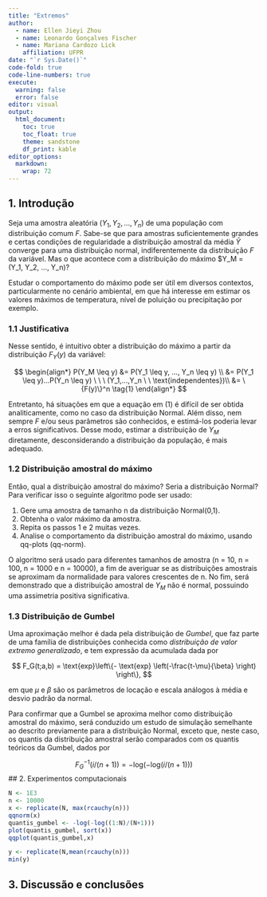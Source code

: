 ```yaml
---
title: "Extremos"
author: 
  - name: Ellen Jieyi Zhou
  - name: Leonardo Gonçalves Fischer
  - name: Mariana Cardozo Lick
    affiliation: UFPR
date: "`r Sys.Date()`"
code-fold: true
code-line-numbers: true
execute: 
  warning: false
  error: false
editor: visual
output: 
  html_document:
    toc: true
    toc_float: true
    theme: sandstone
    df_print: kable
editor_options: 
  markdown: 
    wrap: 72
---
```


## 1. Introdução 

Seja uma amostra aleatória $(Y_1, Y_2, ..., Y_n)$ de uma população com distribuição comum $F$. Sabe-se que para amostras suficientemente grandes e certas condições de regularidade a distribuição amostral da média $\bar Y$
converge para uma distribuição normal, indiferentemente da distribuição $F$ da variável. Mas o que acontece com a distribuição do máximo
$Y_M = \text{max}(Y_1, Y_2, ..., Y_n)?

Estudar o comportamento do máximo pode ser útil em diversos contextos,
particularmente no cenário ambiental, em que há interesse em estimar os
valores máximos de temperatura, nível de poluição ou precipitação por
exemplo. 

### 1.1 Justificativa

Nesse sentido, é intuitivo obter a distribuição do máximo a partir da distribuição $F_Y(y)$ da variável:

$$
\begin{align*}
P(Y_M \leq y) &= P(Y_1 \leq y, ..., Y_n \leq y) \\
&= P(Y_1 \leq y)...P(Y_n \leq y) \ \ \ (Y_1,...,Y_n \ \ \text{independentes})\\
&= \{F(y)\}^n \tag{1}
\end{align*} 
$$

Entretanto, há situações em que a equação em (1) é difícil de ser obtida analiticamente, como no caso da distribuição Normal. Além disso, nem sempre $F$ e/ou seus parâmetros são conhecidos, e estimá-los poderia levar a erros significativos. Desse modo, estimar a distribuição de $Y_M$ diretamente, desconsiderando a distribuição da população, é mais adequado.

### 1.2 Distribuição amostral do máximo

Então, qual a distribuição amostral do máximo? Seria a distribuição Normal? Para verificar isso o seguinte algoritmo pode ser usado:

1. Gere uma amostra de tamanho n da distribuição Normal(0,1).
2. Obtenha o valor máximo da amostra.
3. Repita os passos 1 e 2 muitas vezes.
4. Analise o comportamento da distribuição amostral do máximo, usando qq-plots (qq-norm).

O algoritmo será usado para diferentes tamanhos de amostra (n = 10, n = 100, n = 1000 e n = 10000), a fim de averiguar se as distribuições amostrais se aproximam da normalidade para valores crescentes de n. No fim, será demonstrado que a distribuição amostral de $Y_M$ não é normal, possuindo uma assimetria positiva significativa. 

### 1.3 Distribuição de Gumbel

Uma aproximação melhor é dada pela distribuição de *Gumbel*, que faz parte de uma família de distribuições conhecida como *distribuição de valor extremo generalizado*, e tem expressão da acumulada dada por

$$
F_G(t;a,b) = \text{exp}\left\{- \text{exp} \left(-\frac{t-\mu}{\beta} \right) \right\},
$$

em que $\mu$ e $\beta$ são os parâmetros de locação e escala análogos à média e desvio padrão da normal. 

Para confirmar que a Gumbel se aproxima melhor como distribuição amostral do máximo, será conduzido um estudo de simulação semelhante ao descrito previamente para a distribuição Normal, exceto que, neste caso, os quantis da distribuição amostral serão comparados com os quantis teóricos da Gumbel, dados por

$$
F_G^{-1}(i/(n+1)) = -\text{log}(-\text{log}(i/(n+1)))
$$
## 2. Experimentos computacionais

```r

N <- 1E3
n <- 10000
x <- replicate(N, max(rcauchy(n)))
qqnorm(x)
quantis_gumbel <- -log(-log((1:N)/(N+1)))
plot(quantis_gumbel, sort(x))
qqplot(quantis_gumbel,x)

y <- replicate(N,mean(rcauchy(n)))
min(y)


```

## 3. Discussão e conclusões
